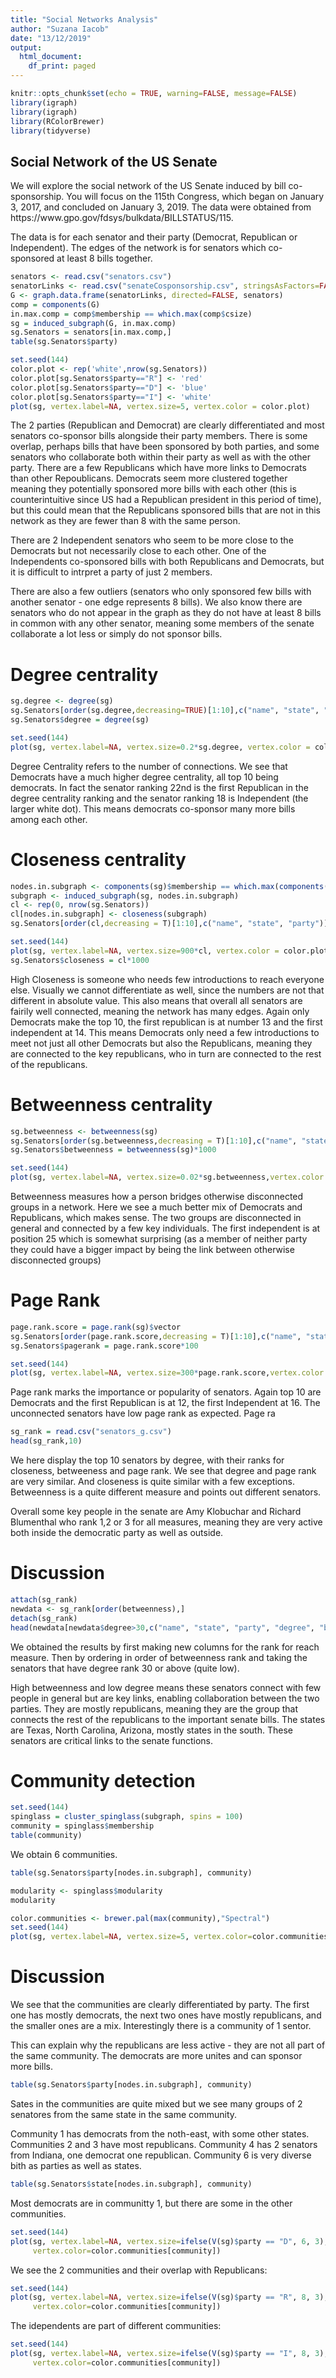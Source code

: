 ```yaml
---
title: "Social Networks Analysis"
author: "Suzana Iacob"
date: "13/12/2019"
output:
  html_document:
    df_print: paged
---
```


```r
knitr::opts_chunk$set(echo = TRUE, warning=FALSE, message=FALSE)
library(igraph)
library(igraph)
library(RColorBrewer)
library(tidyverse)
```

## Social Network of the US Senate

We will explore the social network of the US Senate induced by bill co-sponsorship. You will focus on the 115th Congress, which began on January 3, 2017, and concluded on January 3, 2019. The data were obtained from https://www.gpo.gov/fdsys/bulkdata/BILLSTATUS/115.

The data is for each senator and their party (Democrat, Republican or Independent). The edges of the network is for senators which co-sponsored at least 8 bills together.

```r
senators <- read.csv("senators.csv")
senatorLinks <- read.csv("senateCosponsorship.csv", stringsAsFactors=FALSE) 
G <- graph.data.frame(senatorLinks, directed=FALSE, senators)
comp = components(G)
in.max.comp = comp$membership == which.max(comp$csize)
sg = induced_subgraph(G, in.max.comp)
sg.Senators = senators[in.max.comp,]
table(sg.Senators$party)
```

```r
set.seed(144)
color.plot <- rep('white',nrow(sg.Senators)) 
color.plot[sg.Senators$party=="R"] <- 'red'
color.plot[sg.Senators$party=="D"] <- 'blue'
color.plot[sg.Senators$party=="I"] <- 'white'
plot(sg, vertex.label=NA, vertex.size=5, vertex.color = color.plot)
```
The 2 parties (Republican and Democrat) are clearly differentiated and most senators co-sponsor bills alongside their party members. There is some overlap, perhaps bills that have been sponsored by both parties, and some senators who collaborate both within their party as well as with the other party. There are a few Republicans which have more links to Democrats than other Repoublicans. Democrats seem more clustered together meaning they potentially sponsored more bills with each other (this is counterintuitive since US had a Republican president in this period of time), but this could mean that the Republicans sponsored bills that are not in this network as they are fewer than 8 with the same person.

There are 2 Independent senators who seem to be more close to the Democrats but not necessarily close to each other. One of the Independents co-sponsored bills with both Republicans and Democrats, but it is difficult to intrpret a party of just 2 members.

There are also a few outliers (senators who only sponsored few bills with another senator - one edge represents 8 bills). We also know there are senators who do not appear in the graph as they do not have at least 8 bills in common with any other senator, meaning some members of the senate collaborate a lot less or simply do not sponsor bills. 

# Degree centrality

```r
sg.degree <- degree(sg)
sg.Senators[order(sg.degree,decreasing=TRUE)[1:10],c("name", "state", "party")]
sg.Senators$degree = degree(sg)
```
```r
set.seed(144)
plot(sg, vertex.label=NA, vertex.size=0.2*sg.degree, vertex.color = color.plot)
```
Degree Centrality refers to the number of connections. We see that Democrats have a much higher degree centrality, all top 10 being democrats. In fact the senator ranking 22nd is the first Republican in the degree centrality ranking and the senator ranking 18 is Independent (the larger white dot). This means democrats co-sponsor many more bills among each other.  

# Closeness centrality

```r
nodes.in.subgraph <- components(sg)$membership == which.max(components(sg)$csize) 
subgraph <- induced_subgraph(sg, nodes.in.subgraph) 
cl <- rep(0, nrow(sg.Senators))
cl[nodes.in.subgraph] <- closeness(subgraph)
sg.Senators[order(cl,decreasing = T)[1:10],c("name", "state", "party")]
```

```r
set.seed(144)
plot(sg, vertex.label=NA, vertex.size=900*cl, vertex.color = color.plot)
sg.Senators$closeness = cl*1000
```

High Closeness is someone who needs few introductions to reach everyone else. Visually we cannot differentiate as well, since the numbers are not that different in absolute value. This also means that overall all senators are fairily well connected, meaning the network has many edges. Again only Democrats make the top 10, the first republican is at number 13 and the first independent at 14. This means Democrats only need a few introductions to meet not just all other Democrats but also the Republicans, meaning they are connected to the key republicans, who in turn are connected to the rest of the republicans. 

# Betweenness centrality

```r
sg.betweenness <- betweenness(sg)
sg.Senators[order(sg.betweenness,decreasing = T)[1:10],c("name", "state", "party")]
sg.Senators$betweenness = betweenness(sg)*1000
```



```r
set.seed(144)
plot(sg, vertex.label=NA, vertex.size=0.02*sg.betweenness,vertex.color = color.plot)
```
Betweenness measures how a person bridges otherwise disconnected groups in a network. Here we see a much better mix of Democrats and Republicans, which makes sense. The two groups are disconnected in general and connected by a few key individuals. The first independent is at position 25 which is somewhat surprising (as a member of neither party they could have a bigger impact by being the link between otherwise disconnected groups)

# Page Rank
```r
page.rank.score = page.rank(sg)$vector
sg.Senators[order(page.rank.score,decreasing = T)[1:10],c("name", "state", "party")]
sg.Senators$pagerank = page.rank.score*100
```

```r
set.seed(144)
plot(sg, vertex.label=NA, vertex.size=300*page.rank.score,vertex.color = color.plot)
```
Page rank marks the importance or popularity of senators. Again top 10 are Democrats and the first Republican is at 12, the first Independent at 16. The unconnected senators have low page rank as expected. Page ra


```r
sg_rank = read.csv("senators_g.csv")
head(sg_rank,10)
```
We here display the top 10 senators by degree, with their ranks for closeness, betweeness and page rank. We see that degree and page rank are very similar. And closeness is quite similar with a few exceptions. Betweenness is a quite different measure and points out different senators. 

Overall some key people in the senate are Amy Klobuchar and Richard Blumenthal who rank 1,2 or 3 for all measures, meaning they are very active both inside the democratic party as well as outside.

# Discussion
```r
attach(sg_rank)
newdata <- sg_rank[order(betweenness),]
detach(sg_rank)
head(newdata[newdata$degree>30,c("name", "state", "party", "degree", "betweenness")],10)
```
We obtained the results by first making new columns for the rank for reach measure. Then by ordering in order of betweenness rank and taking the senators that have degree rank 30 or above (quite low).

High betweenness and low degree means these senators connect with few people in general but are key links, enabling collaboration between the two parties. They are mostly republicans, meaning they are the group that connects the rest of the republicans to the important senate bills. The states are Texas, North Carolina, Arizona, mostly states in the south. These senators are critical links to the senate functions. 


# Community detection
```r
set.seed(144)
spinglass = cluster_spinglass(subgraph, spins = 100)
community = spinglass$membership
table(community)
```
We obtain 6 communities.
```r
table(sg.Senators$party[nodes.in.subgraph], community)
```

```r
modularity <- spinglass$modularity
modularity
```
```r
color.communities <- brewer.pal(max(community),"Spectral")
set.seed(144)
plot(sg, vertex.label=NA, vertex.size=5, vertex.color=color.communities[community])
```

# Discussion

We see that the communities are clearly differentiated by party. The first one has mostly democrats, the next two ones have mostly republicans, and the smaller ones are a mix. Interestingly there is a community of 1 sentor.

This can explain why the republicans are less active - they are not all part of the same community. The democrats are more unites and can sponsor more bills. 
```r
table(sg.Senators$party[nodes.in.subgraph], community)
```
Sates in the communities are quite mixed but we see many groups of 2 senatores from the same state in the same community.

Community 1 has democrats from the noth-east, with some other states.
Communities 2 and 3 have most republicans.
Community 4 has 2 senators from Indiana, one democrat one republican.
Community 6 is very diverse bith as parties as well as states. 

```r
table(sg.Senators$state[nodes.in.subgraph], community)
```

Most democrats are in communitty 1, but there are some in the other communities. 
```r
set.seed(144)
plot(sg, vertex.label=NA, vertex.size=ifelse(V(sg)$party == "D", 6, 3),# if the employee does trading, the node has size 10; and 3 otherwise 
     vertex.color=color.communities[community])
```

We see the 2 communities and their overlap with Republicans:

```r
set.seed(144)
plot(sg, vertex.label=NA, vertex.size=ifelse(V(sg)$party == "R", 8, 3),
     vertex.color=color.communities[community])
```

The idependents are part of different communities:
```r
set.seed(144)
plot(sg, vertex.label=NA, vertex.size=ifelse(V(sg)$party == "I", 8, 3),
     vertex.color=color.communities[community])
```



